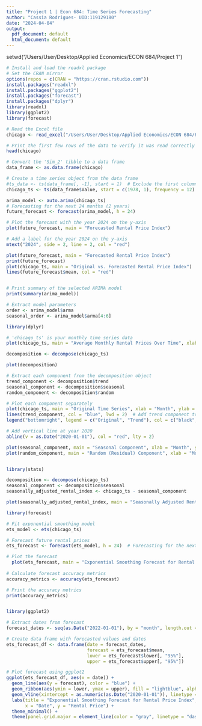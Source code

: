 ```yaml
---
title: "Project 1 | Econ 684: Time Series Forecasting"
author: "Cassia Rodrigues- UID:119129180"
date: "2024-04-04"
output:
  pdf_document: default
  html_document: default
---
```


setwd("/Users/User/Desktop/Applied Economics/ECON 684/Project 1")


```r
# Install and load the readxl package
# Set the CRAN mirror
options(repos = c(CRAN = "https://cran.rstudio.com"))
install.packages("readxl")
install.packages("ggplot2")
install.packages("forecast")
install.packages("dplyr")
library(readxl)
library(ggplot2)
library(forecast)

# Read the Excel file
chicago <- read_excel("/Users/User/Desktop/Applied Economics/ECON 684/Project 1/ChicagoRentData.xlsx")

# Print the first few rows of the data to verify it was read correctly
head(chicago)

# Convert the 'Sim_2' tibble to a data frame
data_frame <- as.data.frame(chicago)

# Create a time series object from the data frame
#ts_data <- ts(data_frame[, -1], start = 1)  # Exclude the first column (OBS) when creating the time series
chicago_ts <- ts(data_frame$Value, start = c(1978, 1), frequency = 12)
```


```{r:ARIMA}

arima_model <- auto.arima(chicago_ts)
# Forecasting for the next 24 months (2 years)
future_forecast <- forecast(arima_model, h = 24)

# Plot the forecast with the year 2024 on the y-axis
plot(future_forecast, main = "Forecasted Rental Price Index")

# Add a label for the year 2024 on the y-axis
mtext("2024", side = 2, line = 2, col = "red")

plot(future_forecast, main = "Forecasted Rental Price Index")
print(future_forecast)
plot(chicago_ts, main = "Original vs. Forecasted Rental Price Index")
lines(future_forecast$mean, col = "red")


# Print summary of the selected ARIMA model
print(summary(arima_model))

# Extract model parameters
order <- arima_model$arma
seasonal_order <- arima_model$arma[4:6]


```











```{r: Decomposition}
library(dplyr)

# 'chicago_ts' is your monthly time series data
plot(chicago_ts, main = "Average Monthly Rental Prices Over Time", xlab = "Month", ylab = "Rental Price")

decomposition <- decompose(chicago_ts)

plot(decomposition)

# Extract each component from the decomposition object
trend_component <- decomposition$trend
seasonal_component <- decomposition$seasonal
random_component <- decomposition$random

# Plot each component separately
plot(chicago_ts, main = "Original Time Series", xlab = "Month", ylab = "Rental Price")
lines(trend_component, col = "blue", lwd = 2)  # Add trend component to the plot
legend("bottomright", legend = c("Original", "Trend"), col = c("black", "blue"), lty = 1, lwd = c(1, 2))

# Add vertical line at year 2020
abline(v = as.Date("2020-01-01"), col = "red", lty = 2)

plot(seasonal_component, main = "Seasonal Component", xlab = "Month", ylab = "Rental Price")
plot(random_component, main = "Random (Residual) Component", xlab = "Month", ylab = "Rental Price")



```







```{r: Seasonal Adjustment}

library(stats)

decomposition <- decompose(chicago_ts)
seasonal_component <- decomposition$seasonal
seasonally_adjusted_rental_index <- chicago_ts - seasonal_component

plot(seasonally_adjusted_rental_index, main = "Seasonally Adjusted Rental Price Index", xlab = "Month", ylab = "Seasonally Adjusted Rental Price")


```






```{r: Exponential Smoothing}
library(forecast)

# Fit exponential smoothing model
ets_model <- ets(chicago_ts)

# Forecast future rental prices
ets_forecast <- forecast(ets_model, h = 24)  # Forecasting for the next 24 months (2 years)

# Plot the forecast
  plot(ets_forecast, main = "Exponential Smoothing Forecast for Rental Price Index", xlab = "Month", ylab = "Rental Price")
  
# Calculate forecast accuracy metrics
accuracy_metrics <- accuracy(ets_forecast)

# Print the accuracy metrics
print(accuracy_metrics)


library(ggplot2)

# Extract dates from forecast
forecast_dates <- seq(as.Date("2022-01-01"), by = "month", length.out = length(ets_forecast$mean))

# Create data frame with forecasted values and dates
ets_forecast_df <- data.frame(date = forecast_dates,
                              forecast = ets_forecast$mean,
                              lower = ets_forecast$lower[, "95%"],
                              upper = ets_forecast$upper[, "95%"])

# Plot forecast using ggplot2
ggplot(ets_forecast_df, aes(x = date)) +
  geom_line(aes(y = forecast), color = "blue") +
  geom_ribbon(aes(ymin = lower, ymax = upper), fill = "lightblue", alpha = 0.5) +
  geom_vline(xintercept = as.numeric(as.Date("2020-01-01")), linetype = "dashed", color = "red") +
  labs(title = "Exponential Smoothing Forecast for Rental Price Index",
       x = "Date", y = "Rental Price") +
  theme_minimal() +
  theme(panel.grid.major = element_line(color = "gray", linetype = "dashed"))



```

